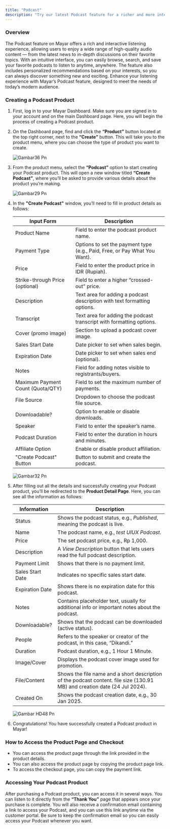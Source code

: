 ```yaml
---
title: "Podcast"
description: "Try our latest Podcast feature for a richer and more interactive listening experience!"
---
```


### Overview

The Podcast feature on Mayar offers a rich and interactive listening experience, allowing users to enjoy a wide range of high-quality audio content — from the latest news to in-depth discussions on their favorite topics. With an intuitive interface, you can easily browse, search, and save your favorite podcasts to listen to anytime, anywhere. The feature also includes personalized recommendations based on your interests, so you can always discover something new and exciting. Enhance your listening experience with Mayar’s Podcast feature, designed to meet the needs of today’s modern audience.

### Creating a Podcast Product

1. First, log in to your Mayar Dashboard. Make sure you are signed in to your account and on the main Dashboard page. Here, you will begin the process of creating a Podcast product.
2. On the Dashboard page, find and click the **“Product”** button located at the top right corner, next to the **“Create”** button. This will take you to the product menu, where you can choose the type of product you want to create.

   ![Gambar36 Pn](/images/gambar36.png)
3. From the product menu, select the **“Podcast”** option to start creating your Podcast product. This will open a new window titled **“Create Podcast”**, where you’ll be asked to provide various details about the product you’re making.

   ![Gambar29 Pn](/images/gambar29.png)
4. In the **"Create Podcast"** window, you’ll need to fill in product details as follows:

   | Input Form                        | Description                                                               |
   | --------------------------------- | ------------------------------------------------------------------------- |
   | Product Name                      | Field to enter the podcast product name.                                  |
   | Payment Type                      | Options to set the payment type (e.g., Paid, Free, or Pay What You Want). |
   | Price                             | Field to enter the product price in IDR (Rupiah).                         |
   | Strike-through Price (optional)   | Field to enter a higher “crossed-out” price.                              |
   | Description                       | Text area for adding a podcast description with text formatting options.  |
   | Transcript                        | Text area for adding the podcast transcript with formatting options.      |
   | Cover (promo image)               | Section to upload a podcast cover image.                                  |
   | Sales Start Date                  | Date picker to set when sales begin.                                      |
   | Expiration Date                   | Date picker to set when sales end (optional).                             |
   | Notes                             | Field for adding notes visible to registrants/buyers.                     |
   | Maximum Payment Count (Quota/QTY) | Field to set the maximum number of payments.                              |
   | File Source                       | Dropdown to choose the podcast file source.                               |
   | Downloadable?                     | Option to enable or disable downloads.                                    |
   | Speaker                           | Field to enter the speaker’s name.                                        |
   | Podcast Duration                  | Field to enter the duration in hours and minutes.                         |
   | Affiliate Option                  | Enable or disable product affiliation.                                    |
   | "Create Podcast" Button           | Button to submit and create the podcast.                                  |

   ![Gambar32 Pn](/images/gambar32.png)
5. After filling out all the details and successfully creating your Podcast product, you’ll be redirected to the **Product Detail Page**. Here, you can see all the information as follows:

   | Information      | Description                                                                                                                |
   | ---------------- | -------------------------------------------------------------------------------------------------------------------------- |
   | Status           | Shows the podcast status, e.g., _Published_, meaning the podcast is live.                                                  |
   | Name             | The podcast name, e.g., _test UIUX Podcast_.                                                                               |
   | Price            | The set podcast price, e.g., Rp 1,000.                                                                                     |
   | Description      | A _View Description_ button that lets users read the full podcast description.                                             |
   | Payment Limit    | Shows that there is no payment limit.                                                                                      |
   | Sales Start Date | Indicates no specific sales start date.                                                                                    |
   | Expiration Date  | Shows there is no expiration date for this podcast.                                                                        |
   | Notes            | Contains placeholder text, usually for additional info or important notes about the podcast.                               |
   | Downloadable?    | Shows that the podcast can be downloaded (active status).                                                                  |
   | People           | Refers to the speaker or creator of the podcast, in this case, “Dikandi.”                                                  |
   | Duration         | Podcast duration, e.g., 1 Hour 1 Minute.                                                                                   |
   | Image/Cover      | Displays the podcast cover image used for promotion.                                                                       |
   | File/Content     | Shows the file name and a short description of the podcast content. file size (130.91 MB) and creation date (24 Jul 2024). |
   | Created On       | Shows the podcast creation date, e.g., 30 Jan 2025.                                                                        |

   ![Gambar HD48 Pn](/images/gambarHD48.png)
6. Congratulations\! You have successfully created a Podcast product in Mayar\!

### How to Access the Product Page and Checkout

- You can access the product page through the link provided in the product details.
- You can also access the product page by copying the product page link.
- To access the checkout page, you can copy the payment link.

### Accessing Your Podcast Product

After purchasing a Podcast product, you can access it in several ways. You can listen to it directly from the **“Thank You”** page that appears once your purchase is complete. You will also receive a confirmation email containing a link to access your Podcast, and you can use this link anytime via the customer portal. Be sure to keep the confirmation email so you can easily access your Podcast whenever you want.